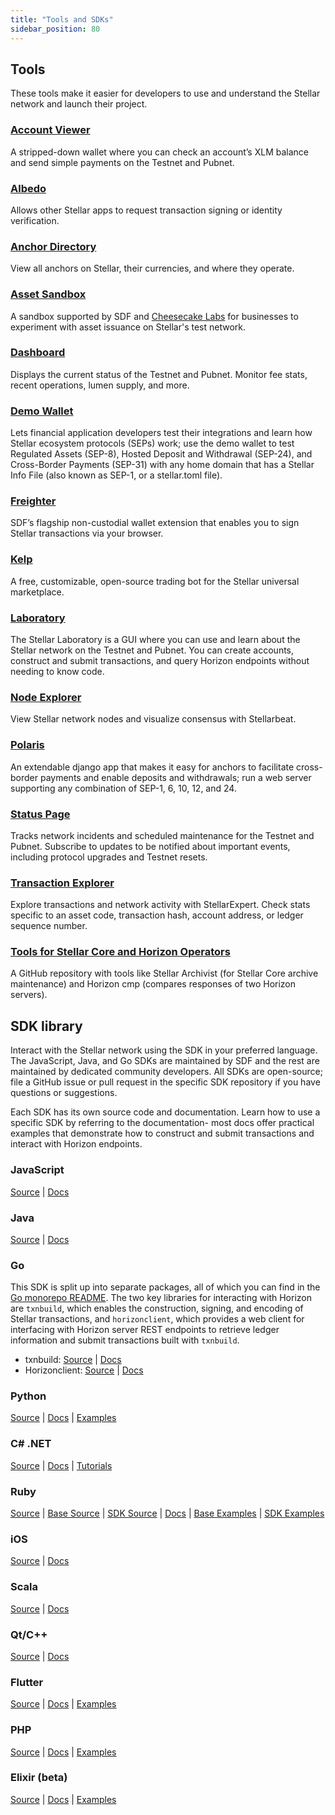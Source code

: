 ```yaml
---
title: "Tools and SDKs"
sidebar_position: 80
---
```


## Tools

These tools make it easier for developers to use and understand the Stellar network and launch their project.

### [Account Viewer](https://accountviewer.stellar.org/)

A stripped-down wallet where you can check an account’s XLM balance and send simple payments on the Testnet and Pubnet.

### [Albedo](https://albedo.link/)

Allows other Stellar apps to request transaction signing or identity verification.

### [Anchor Directory](https://resources.stellar.org/anchors?)

View all anchors on Stellar, their currencies, and where they operate.

### [Asset Sandbox](https://stellar.cheesecakelabs.com/?utm_source=stellar&utm_medium=landing-page&utm_campaign=stellar-asset-sandbox)

A sandbox supported by SDF and [Cheesecake Labs](https://cheesecakelabs.com/) for businesses to experiment with asset issuance on Stellar's test network.

### [Dashboard](https://dashboard.stellar.org/)

Displays the current status of the Testnet and Pubnet. Monitor fee stats, recent operations, lumen supply, and more.

### [Demo Wallet](https://demo-wallet.stellar.org/)

Lets financial application developers test their integrations and learn how Stellar ecosystem protocols (SEPs) work; use the demo wallet to test Regulated Assets (SEP-8), Hosted Deposit and Withdrawal (SEP-24), and Cross-Border Payments (SEP-31) with any home domain that has a Stellar Info File (also known as SEP-1, or a stellar.toml file).

### [Freighter](https://www.freighter.app/)

SDF’s flagship non-custodial wallet extension that enables you to sign Stellar transactions via your browser.

### [Kelp](https://kelpbot.io/)

A free, customizable, open-source trading bot for the Stellar universal marketplace.

### [Laboratory](https://laboratory.stellar.org/#?network=test)

The Stellar Laboratory is a GUI where you can use and learn about the Stellar network on the Testnet and Pubnet. You can create accounts, construct and submit transactions, and query Horizon endpoints without needing to know code.

### [Node Explorer](https://stellarbeat.io/)

View Stellar network nodes and visualize consensus with Stellarbeat.

### [Polaris](https://django-polaris.readthedocs.io/en/stable/)

An extendable django app that makes it easy for anchors to facilitate cross-border payments and enable deposits and withdrawals; run a web server supporting any combination of SEP-1, 6, 10, 12, and 24.

### [Status Page](https://status.stellar.org/)

Tracks network incidents and scheduled maintenance for the Testnet and Pubnet. Subscribe to updates to be notified about important events, including protocol upgrades and Testnet resets.

### [Transaction Explorer](https://stellar.expert/explorer/public)

Explore transactions and network activity with StellarExpert. Check stats specific to an asset code, transaction hash, account address, or ledger sequence number.

### [Tools for Stellar Core and Horizon Operators](https://github.com/stellar/go/tree/master/tools)

A GitHub repository with tools like Stellar Archivist (for Stellar Core archive maintenance) and Horizon cmp (compares responses of two Horizon servers).

## SDK library

Interact with the Stellar network using the SDK in your preferred language. The JavaScript, Java, and Go SDKs are maintained by SDF and the rest are maintained by dedicated community developers. All SDKs are open-source; file a GitHub issue or pull request in the specific SDK repository if you have questions or suggestions.

Each SDK has its own source code and documentation. Learn how to use a specific SDK by referring to the documentation- most docs offer practical examples that demonstrate how to construct and submit transactions and interact with Horizon endpoints.

### JavaScript

[Source](https://github.com/stellar/js-stellar-sdk) | [Docs](https://stellar.github.io/js-stellar-sdk/)

### Java

[Source](https://github.com/stellar/java-stellar-sdk) | [Docs](https://stellar.github.io/java-stellar-sdk/)

### Go

This SDK is split up into separate packages, all of which you can find in the [Go monorepo README](https://github.com/stellar/go/blob/master/docs/reference/readme.md). The two key libraries for interacting with Horizon are `txnbuild`, which enables the construction, signing, and encoding of Stellar transactions, and `horizonclient`, which provides a web client for interfacing with Horizon server REST endpoints to retrieve ledger information and submit transactions built with `txnbuild`.

- txnbuild: [Source](https://github.com/stellar/go/tree/master/txnbuild) | [Docs](https://godoc.org/github.com/stellar/go/txnbuild)
- Horizonclient: [Source](https://github.com/stellar/go/tree/master/clients/horizonclient) | [Docs](https://godoc.org/github.com/stellar/go/clients/horizonclient)

### Python

[Source](https://github.com/StellarCN/py-stellar-base) | [Docs](https://stellar-sdk.readthedocs.io/en/latest/) | [Examples](https://github.com/StellarCN/py-stellar-base/tree/master/examples)

### C# .NET

[Source](https://github.com/elucidsoft/dotnet-stellar-sdk) | [Docs](https://elucidsoft.github.io/dotnet-stellar-sdk/api/index.html) | [Tutorials](https://elucidsoft.github.io/dotnet-stellar-sdk/tutorials/index.html)

### Ruby

[Source](https://github.com/astroband/ruby-stellar-sdk) | [Base Source](https://github.com/astroband/ruby-stellar-sdk/blob/master/base/README.md) | [SDK Source](https://github.com/astroband/ruby-stellar-sdk/blob/master/sdk/README.md) | [Docs](https://www.rubydoc.info/gems/stellar-sdk) | [Base Examples](https://github.com/astroband/ruby-stellar-sdk/tree/master/base/examples) | [SDK Examples](https://github.com/astroband/ruby-stellar-sdk/tree/master/sdk/examples)

### iOS

[Source](https://github.com/Soneso/stellar-ios-mac-sdk) | [Docs](https://github.com/Soneso/stellar-ios-mac-sdk/tree/master/docs)

### Scala

[Source](https://github.com/Synesso/scala-stellar-sdk) | [Docs](https://synesso.github.io/scala-stellar-sdk/)

### Qt/C++

[Source](https://github.com/bnogalm/StellarQtSDK) | [Docs](https://github.com/bnogalm/StellarQtSDK/wiki)

### Flutter

[Source](https://github.com/Soneso/stellar_flutter_sdk) | [Docs](https://github.com/Soneso/stellar_flutter_sdk/tree/master/documentation) | [Examples](https://github.com/Soneso/stellar_flutter_sdk/tree/master/documentation/sdk_examples)

### PHP

[Source](https://github.com/Soneso/stellar-php-sdk) | [Docs](https://github.com/Soneso/stellar-php-sdk#installation) | [Examples](https://github.com/Soneso/stellar-php-sdk/tree/main/examples)

### Elixir (beta)

[Source](https://github.com/kommitters/stellar_sdk) | [Docs](https://hexdocs.pm/stellar_sdk/readme.html) | [Examples](https://github.com/kommitters/stellar_sdk/blob/main/docs)
